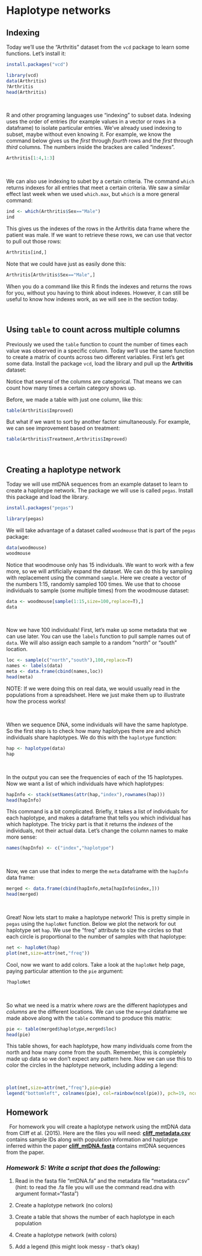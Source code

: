 # Haplotype networks

## Indexing
Today we'll use the "Arthritis" dataset from the `vcd` package to learn some functions. Let's install it:
```r
install.packages("vcd")
```

```r
library(vcd)
data(Arthritis)
?Arthritis
head(Arthritis)
```


&nbsp;

R and other programing languages use "indexing" to subset data. Indexing uses the order of entries (for example values in a vector or rows in a dataframe) to isolate particular entries. We've already used indexing to subset, maybe without even knowing it. For example, we know the command below gives us the *first* through *fourth* rows and the *first* through *third* columns. The numbers inside the brackes are called "indexes".

```r
Arthritis[1:4,1:3]
```

&nbsp;

We can also use indexing to subet by a certain criteria. The command `which` returns indexes for all entries that meet a certain criteria. We saw a similar effect last week when we used `which.max`, but `which` is a more general command:

```r
ind <- which(Arthritis$Sex=="Male")
ind
```

This gives us the indexes of the rows in the Arthritis data frame where the patient was male. If we want to retrieve these rows, we can use that vector to pull out those rows:

```r
Arthritis[ind,]
```

Note that we could have just as easily done this:

```r
Arthritis[Arthritis$Sex=="Male",]
```
When you do a command like this R finds the indexes and returns the rows for you, without you having to think about indexes. However, it can still be useful to know how indexes work, as we will see in the section today.

&nbsp;
&nbsp;
&nbsp;

## Using `table` to count across multiple columns

Previously we used the `table` function to count the number of times each value was observed in a specific column. Today we'll use the same function to create a matrix of counts across two different variables. First let's get some data. Install the package `vcd`, load the library and pull up the **Arthritis** dataset:

Notice that several of the columns are categorical. That means we can count how many times a certain category shows up.

Before, we made a table with just one column, like this:

```r
table(Arthritis$Improved)
```

But what if we want to sort by another factor simultaneously. For example, we can see improvement based on treatment:
```r
table(Arthritis$Treatment,Arthritis$Improved)
```

&nbsp;
&nbsp;
&nbsp;

## Creating a haplotype network

Today we will use mtDNA sequences from an example dataset to learn to create a haplotype network. The package we will use is called `pegas`. Install this package and load the library.

```r
install.packages("pegas")
```

```r
library(pegas)
```

We will take advantage of a dataset called `woodmouse` that is part of the `pegas` package:


```r
data(woodmouse)
woodmouse
```

Notice that woodmouse only has 15 individuals. We want to work with a few more, so we will artificially expand the dataset. We can do this by sampling with replacement using the command `sample`. Here we create a vector of the numbers 1:15, randomly sampled 100 times. We use that to choose individuals to sample (some multiple times) from the woodmouse dataset:


```r
data <- woodmouse[sample(1:15,size=100,replace=T),]
data
```

&nbsp;

Now we have 100 individuals! First, let's make up some metadata that we can use later. You can use the `labels` function to pull sample names out of `data`. We will also assign each sample to a random "north" or "south" location.
```r
loc <- sample(c("north","south"),100,replace=T)
names <- labels(data)
meta <- data.frame(cbind(names,loc))
head(meta)
```

NOTE: If we were doing this on real data, we would usually read in the populations from a spreadsheet. Here we just make them up to illustrate how the process works!

&nbsp;

When we sequence DNA, some individuals will have the same haplotype. So the first step is to check how many haplotypes there are and which individuals share haplotypes. We do this with the `haplotype` function:



```r
hap <- haplotype(data)
hap
```

&nbsp;

In the output you can see the frequencies of each of the 15 haplotypes. Now we want a list of which individuals have which haplotypes:

```r
hapInfo <- stack(setNames(attr(hap,"index"),rownames(hap)))
head(hapInfo)
```
This command is a bit complicated. Briefly, it takes a list of individuals for each haplotype, and makes a dataframe that tells you which individual has which haplotype. The tricky part is that it returns the *indexes* of the individuals, not their actual data. Let's change the column names to make more sense:

```r
names(hapInfo) <- c("index","haplotype")
```

&nbsp;

Now, we can use that index to merge the `meta` dataframe with the `hapInfo` data frame:

```r
merged <- data.frame(cbind(hapInfo,meta[hapInfo$index,]))
head(merged)
```

&nbsp;

Great! Now lets start to make a haplotype network! This is pretty simple in `pegas` using the `haploNet` function. Below we plot the network for out haplotype set `hap`. We use the "freq" attribute to size the circles so that each circle is proportional to the number of samples with that haplotype:
```r
net <- haploNet(hap)
plot(net,size=attr(net,"freq"))
```

Cool, now we want to add colors. Take a look at the `haploNet` help page, paying particular attention to the `pie` argument:
```r
?haploNet
```

&nbsp;

So what we need is a matrix where *rows* are the different haplotypes and *columns* are the different locations. We can use the `merged` dataframe we made above along with the `table` command to produce this matrix:

```r
pie <- table(merged$haplotype,merged$loc)
head(pie)
```
This table shows, for each haplotype, how many individuals come from the north and how many come from the south. Remember, this is completely made up data so we don't expect any pattern here. Now we can use this to color the circles in the haplotype network, including adding a legend:

&nbsp;

```r
plot(net,size=attr(net,"freq"),pie=pie)
legend("bottomleft", colnames(pie), col=rainbow(ncol(pie)), pch=19, ncol=2)
```

## Homework
&nbsp;
For homework you will create a haplotype network using the mtDNA data from Cliff et al. (2015). Here are the files you will need:
[**cliff_metadata.csv**](data/cliff_metadata.csv) contains sample IDs along with population information and haplotype inferred within the paper
[**cliff_mtDNA.fasta**](data/cliff_mtDNA.fasta) contains mtDNA sequences from the paper.
&nbsp;

### *Homework 5: Write a script that does the following:*

1. Read in the fasta file "mtDNA.fa" and the metadata file "metadata.csv" (hint: to read the .fa file you will use the command read.dna with argument format="fasta")

2. Create a haplotype network (no colors)

3. Create a table that shows the number of each haplotype in each population

4. Create a haplotype network (with colors)

5. Add a legend (this might look messy - that's okay)
